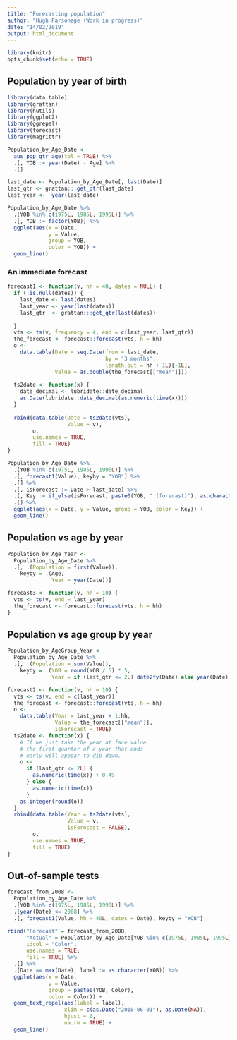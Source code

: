 ```yaml
---
title: "Forecasting population"
author: "Hugh Parsonage (Work in progress)"
date: "14/02/2019"
output: html_document
---
```


```r
library(knitr)
opts_chunk$set(echo = TRUE)
```

## Population by year of birth

```r
library(data.table)
library(grattan)
library(hutils)
library(ggplot2)
library(ggrepel)
library(forecast)
library(magrittr)
```

```r
Population_by_Age_Date <- 
  aus_pop_qtr_age(tbl = TRUE) %>%
  .[, YOB := year(Date) - Age] %>%
  .[]
```

```r
last_date <- Population_by_Age_Date[, last(Date)]
last_qtr <- grattan:::get_qtr(last_date)
last_year <-  year(last_date)
```

```r
Population_by_Age_Date %>%
  .[YOB %in% c(1975L, 1985L, 1995L)] %>%
  .[, YOB := factor(YOB)] %>%
  ggplot(aes(x = Date, 
             y = Value, 
             group = YOB, 
             color = YOB)) + 
  geom_line()
```

### An immediate forecast

```r
forecast1 <- function(v, hh = 40, dates = NULL) {
  if (!is.null(dates)) {
    last_date <- last(dates)
    last_year <- year(last(dates))
    last_qtr  <- grattan:::get_qtr(last(dates))
    
  }
  vts <- ts(v, frequency = 4, end = c(last_year, last_qtr))
  the_forecast <- forecast::forecast(vts, h = hh)
  o <- 
    data.table(Date = seq.Date(from = last_date,
                               by = "3 months",
                               length.out = hh + 1L)[-1L], 
               Value = as.double(the_forecast[["mean"]]))
  
  ts2date <- function(x) {
    date_decimal <- lubridate::date_decimal
    as.Date(lubridate::date_decimal(as.numeric(time(x))))
  }
  
  rbind(data.table(Date = ts2date(vts), 
                   Value = v),
        o, 
        use.names = TRUE, 
        fill = TRUE)
}

Population_by_Age_Date %>%
  .[YOB %in% c(1975L, 1985L, 1995L)] %>%
  .[, forecast1(Value), keyby = "YOB"] %>%
  .[] %>%
  .[, isForecast := Date > last_date] %>%
  .[, Key := if_else(isForecast, paste0(YOB, " (forecast)"), as.character(YOB))] %>%
  .[] %>%
  ggplot(aes(x = Date, y = Value, group = YOB, color = Key)) + 
  geom_line()
```


## Population vs age by year

```r
Population_by_Age_Year <-
  Population_by_Age_Date %>%
  .[, .(Population = first(Value)), 
    keyby = .(Age,
              Year = year(Date))]
```

```r
forecast3 <- function(v, hh = 10) {
  vts <- ts(v, end = last_year)
  the_forecast <- forecast::forecast(vts, h = hh)
}
```


## Population vs age group by year

```r
Population_by_AgeGroup_Year <-
  Population_by_Age_Date %>%
  .[, .(Population = sum(Value)), 
    keyby = .(YOB = round(YOB / 5) * 5, 
              Year = if (last_qtr <= 2L) date2fy(Date) else year(Date))]
```



```r
forecast2 <- function(v, hh = 10) {
  vts <- ts(v, end = c(last_year))
  the_forecast <- forecast::forecast(vts, h = hh)
  o <- 
    data.table(Year = last_year + 1:hh,
               Value = the_forecast[["mean"]],
               isForecast = TRUE)
  ts2date <- function(x) {
    # If we just take the year at face value,
    # the first quarter of a year that ends 
    # early will appear to dip down.
    o <- 
      if (last_qtr <= 2L) {
        as.numeric(time(x)) + 0.49
      } else {
        as.numeric(time(x))
      }
    as.integer(round(o))
  }    
  rbind(data.table(Year = ts2date(vts), 
                   Value = v,
                   isForecast = FALSE),
        o, 
        use.names = TRUE, 
        fill = TRUE)
}
```



## Out-of-sample tests

```r
forecast_from_2008 <-
  Population_by_Age_Date %>%
  .[YOB %in% c(1975L, 1985L, 1995L)] %>%
  .[year(Date) <= 2008] %>%
  .[, forecast1(Value, hh = 40L, dates = Date), keyby = "YOB"]

rbind("Forecast" = forecast_from_2008, 
      "Actual" = Population_by_Age_Date[YOB %in% c(1975L, 1985L, 1995L)],
      idcol = "Color",
      use.names = TRUE,
      fill = TRUE) %>%
  .[] %>%
  .[Date == max(Date), label := as.character(YOB)] %>%
  ggplot(aes(x = Date,
             y = Value,
             group = paste0(YOB, Color),
             color = Color)) + 
  geom_text_repel(aes(label = label), 
                  xlim = c(as.Date("2018-06-01"), as.Date(NA)),
                  hjust = 0,
                  na.rm = TRUE) +
  geom_line()




```




